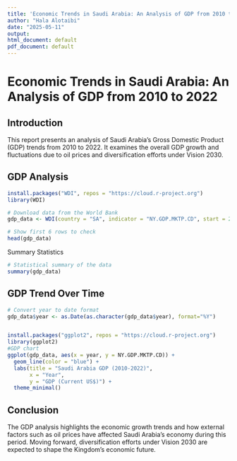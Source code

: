 ---
title: 'Economic Trends in Saudi Arabia: An Analysis of GDP from 2010 to 2022'
author: "Hala Alotaibi"
date: "2025-05-11"
output:
html_document: default
pdf_document: default
---

# Economic Trends in Saudi Arabia: An Analysis of GDP from 2010 to 2022

## Introduction

This report presents an analysis of Saudi Arabia's Gross Domestic Product (GDP) trends from 2010 to 2022. It examines the overall GDP growth and fluctuations due to oil prices and diversification efforts under Vision 2030.

## GDP Analysis
```{r}

install.packages("WDI", repos = "https://cloud.r-project.org")
library(WDI)

# Download data from the World Bank
gdp_data <- WDI(country = "SA", indicator = "NY.GDP.MKTP.CD", start = 2010, end = 2022)

# Show first 6 rows to check
head(gdp_data)
```
Summary Statistics

```{r}
# Statistical summary of the data
summary(gdp_data)
```

## GDP Trend Over Time

```{r}
# Convert year to date format
gdp_data$year <- as.Date(as.character(gdp_data$year), format="%Y")


install.packages("ggplot2", repos = "https://cloud.r-project.org")
library(ggplot2)
#GDP chart
ggplot(gdp_data, aes(x = year, y = NY.GDP.MKTP.CD)) +
  geom_line(color = "blue") +
  labs(title = "Saudi Arabia GDP (2010-2022)",
       x = "Year",
       y = "GDP (Current US$)") +
  theme_minimal()


```

## Conclusion

The GDP analysis highlights the economic growth trends and how external factors such as oil prices have affected Saudi Arabia’s economy during this period. Moving forward, diversification efforts under Vision 2030 are expected to shape the Kingdom's economic future.
